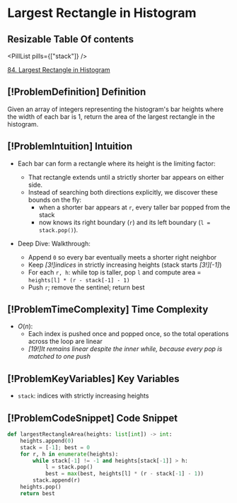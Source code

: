 # Largest Rectangle in Histogram

## Resizable Table Of contents

<DifficultyBadge difficulty="hard" />

<PillList pills={["stack"]} />

[84. Largest Rectangle in Histogram](https://leetcode.com/problems/largest-rectangle-in-histogram)

## [!ProblemDefinition] Definition

Given an array of integers representing the histogram's bar heights where the width of each bar is 1,     return the area of the largest rectangle in the histogram.

## [!ProblemIntuition] Intuition

- Each bar can form a rectangle where its height is the limiting factor:
    - That rectangle extends until a strictly shorter bar appears on either side.
    - Instead of searching both directions explicitly, we discover these bounds on the fly:
        - when a shorter bar appears at `r`, every taller bar popped from the stack
        - now knows its right boundary (`r`) and its left boundary (`l = stack.pop()`).

- Deep Dive: Walkthrough:
    - Append `0` so every bar eventually meets a shorter right neighbor
    - Keep *[3!]indices* in strictly increasing heights (stack starts *[3!][-1]*)
    - For each `r, h`: while top is taller, pop `l` and compute area = `heights[l] * (r - stack[-1] - 1)`
    - Push `r`; remove the sentinel; return best

## [!ProblemTimeComplexity] Time Complexity

- $O(n)$:
    - Each index is pushed once and popped once, so the total operations across the loop are linear
    - *[19!]It remains linear despite the inner while, because every pop is matched to one push*

## [!ProblemKeyVariables] Key Variables

- `stack`: indices with strictly increasing heights

## [!ProblemCodeSnippet] Code Snippet

```python meta="source=problems/84-largest-rectangle-in-histogram/solution.py"
def largestRectangleArea(heights: list[int]) -> int:
    heights.append(0)
    stack = [-1]; best = 0
    for r, h in enumerate(heights):
        while stack[-1] != -1 and heights[stack[-1]] > h:
            l = stack.pop()
            best = max(best, heights[l] * (r - stack[-1] - 1))
        stack.append(r)
    heights.pop()
    return best
```

